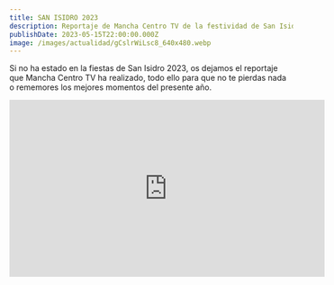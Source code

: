 ```yaml
---
title: SAN ISIDRO 2023
description: Reportaje de Mancha Centro TV de la festividad de San Isidro 2023.
publishDate: 2023-05-15T22:00:00.000Z
image: /images/actualidad/gCslrWiLsc8_640x480.webp
---
```


Si no ha estado en la fiestas de San Isidro 2023, os dejamos el reportaje que Mancha Centro TV ha realizado, todo ello para que no te pierdas nada o rememores los mejores momentos del presente año.

<iframe width="560" height="315" src="https://www.youtube.com/embed/gCslrWiLsc8?si=Fs2Hfk-vBuefovJx" title="YouTube video player" frameborder="0" allow="accelerometer; autoplay; clipboard-write; encrypted-media; gyroscope; picture-in-picture; web-share" allowfullscreen />
